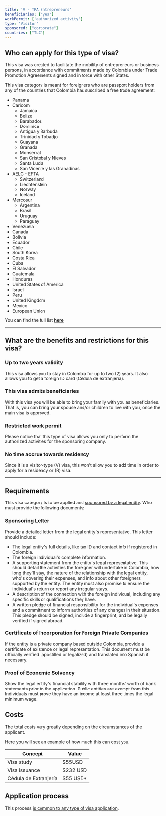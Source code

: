 ```yaml
---
title: 'V - TPA Entrepreneurs'
beneficiaries: ['yes']
workPermit: ['authorized activity']
type: 'Visitor'
sponsored: ["corporate"]
countries: ["TLC"]
---
```

## Who can apply for this type of visa?

This visa was created to facilitate the mobility of entrepreneurs or business persons, in accordance with commitments made by Colombia under Trade Promotion Agreements signed and in force with other States.

This visa category is meant for foreigners who are passport holders from any of the countries that Colombia has suscribed a free trade agreement:

- Panama
- Caricom
    - Jamaica
    - Belize
    - Barabados
    - Dominica
    - Antigua y Barbuda
    - Trinidad y Tobadjo
    - Guayana
    - Granada
    - Monserrat
    - San Cristobal y Nieves
    - Santa Lucia
    - San Vicente y las Granadinas
- AELC - EFTA
    - Switzerland
    - Liechtenstein
    - Norway
    - Iceland
- Mercosur
    - Argentina
    - Brasil
    - Uruguay
    - Paraguay
- Venezuela
- Canada
- Bolivia
- Ecuador
- Chile
- South Korea
- Costa Rica
- Cuba
- El Salvador
- Guatemala
- Honduras
- United States of America
- Israel
- Peru
- United Kingdom
- Mexico
- European Union

You can find the full list **[here](https://www.tlc.gov.co/acuerdos/vigente)**

---

## What are the benefits and restrictions for this visa?

### **Up to two years validity**

This visa allows you to stay in Colombia for up to two (2) years. It also allows you to get a foreign ID card (Cédula de extranjería).

### **This visa admits beneficiaries**

With this visa you will be able to bring your family with you as beneficiaries. That is, you can bring your spouse and/or children to live with you, once the main visa is approved.

### Restricted **work permit**

Please notice that this type of visa allows you only to perform the authorized activities for the sponsoring company.

### **No time accrue towards residency**

Since it is a visitor-type (V) visa, this won’t allow you to add time in order to apply for a residency or (R) visa.

---

## Requirements

This visa category is to be applied and [sponsored by a legal entity](https://www.notion.so/Visa-sponsored-by-a-legal-entity-1e1356d1166d48108b2ccce54e28eb1e?pvs=21). Who must provide the following documents:

### **Sponsoring Letter**

Provide a detailed letter from the legal entity's representative. This letter should include:

- The legal entity's full details, like tax ID and contact info if registered in Colombia.
- The foreign individual's complete information.
- A supporting statement from the entity's legal representative. This should detail the activities the foreigner will undertake in Colombia, how long they'll stay, the nature of the relationship with the legal entity, who's covering their expenses, and info about other foreigners supported by the entity. The entity must also promise to ensure the individual's return or report any irregular stays.
- A description of the connection with the foreign individual, including any specific skills or qualifications they have.
- A written pledge of financial responsibility for the individual's expenses and a commitment to inform authorities of any changes in their situation. This pledge should be signed, include a fingerprint, and be legally verified if signed abroad.

### **Certificate of Incorporation for Foreign Private Companies**

If the entity is a private company based outside Colombia, provide a certificate of existence or legal representation. This document must be officially verified (apostilled or legalized) and translated into Spanish if necessary.

### **Proof of Economic Solvency**

Show the legal entity's financial stability with three months' worth of bank statements prior to the application. Public entities are exempt from this. Individuals must prove they have an income at least three times the legal minimum wage.

## Costs

The total costs vary greatly depending on the circumstances of the applicant.

Here you will see an example of how much this can cost you.

| Concept | Value |
| --- | --- |
| Visa study | $55USD |
| Visa issuance | $232 USD |
| Cédula de Extranjería | $55 USD* |

## Application process

This process [is common to any type of visa application](https://www.notion.so/General-visa-application-rules-1dc2c565143e4adb95086f993f184e36?pvs=21).